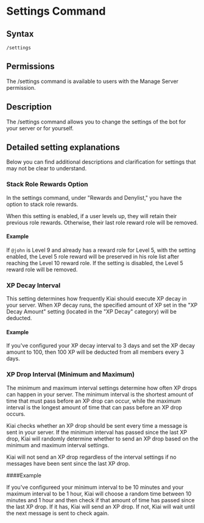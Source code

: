 # Settings Command

## Syntax

```
/settings
```

## Permissions

The /settings command is available to users with the Manage Server permission.

## Description

The /settings command allows you to change the settings of the bot for your server or for yourself.

## Detailed setting explanations

Below you can find additional descriptions and clarification for settings that may not be clear to understand.

### Stack Role Rewards Option

In the settings command, under "Rewards and Denylist," you have the option to stack role rewards.

When this setting is enabled, if a user levels up, they will retain their previous role rewards. Otherwise, their last role reward role will be removed.

#### Example

If `@john` is Level 9 and already has a reward role for Level 5, with the setting enabled, the Level 5 role reward will be preserved in his role list after reaching the Level 10 reward role. If the setting is disabled, the Level 5 reward role will be removed.

### XP Decay Interval

This setting determines how frequently Kiai should execute XP decay in your server. When XP decay runs, the specified amount of XP set in the "XP Decay Amount" setting (located in the "XP Decay" category) will be deducted.

#### Example

If you've configured your XP decay interval to 3 days and set the XP decay amount to 100, then 100 XP will be deducted from all members every 3 days.

### XP Drop Interval (Minimum and Maximum)

The minimum and maximum interval settings determine how often XP drops can happen in your server. The minimum interval is the shortest amount of time that must pass before an XP drop can occur, while the maximum interval is the longest amount of time that can pass before an XP drop occurs.

Kiai checks whether an XP drop should be sent every time a message is sent in your server. If the minimum interval has passed since the last XP drop, Kiai will randomly determine whether to send an XP drop based on the minimum and maximum interval settings.

Kiai will not send an XP drop regardless of the interval settings if no messages have been sent since the last XP drop.

####Example

If you've configureed your minimum interval to be 10 minutes and your maximum interval to be 1 hour, Kiai will choose a random time between 10 minutes and 1 hour and then check if that amount of time has passed since the last XP drop. If it has, Kiai will send an XP drop. If not, Kiai will wait until the next message is sent to check again.